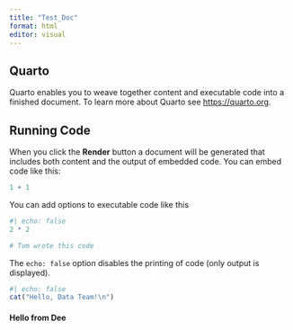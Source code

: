 ```yaml
---
title: "Test_Doc"
format: html
editor: visual
---
```


## Quarto

Quarto enables you to weave together content and executable code into a finished document. To learn more about Quarto see <https://quarto.org>.

## Running Code

When you click the **Render** button a document will be generated that includes both content and the output of embedded code. You can embed code like this:

```r
1 + 1
```

You can add options to executable code like this

```r
#| echo: false
2 * 2

# Tom wrote this code
```

The `echo: false` option disables the printing of code (only output is displayed).

```r
#| echo: false
cat("Hello, Data Team!\n")

```

#### Hello from Dee
